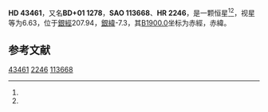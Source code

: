{{Starbox begin
| name = HD 43461
}}
{{Starbox observe
| epoch = [[J2000.0|J2000.0]]
| constell = {{星座名待查}}<ref name=SIMBAD>{{cite web
 | url=http://simbad.u-strasbg.fr/simbad/sim-id?Ident=HR+2246
 | title =Pulsating variable Star
 | publisher=Centre de Données astronomiques de Strasbourg
 | work=SIMBAD
 | accessdate=2012-07-13}}</ref><ref name=DATA>{{cite web
 | url=http://vizier.u-strasbg.fr/viz-bin/VizieR-5?-out.add=.&-source=5050&-corr=PK=HR&-out.max=9999&HR=2246
 | title=VizieR Detailed Page
 | accessdate=2012-07-13
 | archive-date=2016-03-04
 | archive-url=https://web.archive.org/web/20160304225302/http://vizier.u-strasbg.fr/viz-bin/VizieR-5?-out.add=.&-source=5050&-corr=PK=HR&-out.max=9999&HR=2246
 | dead-url=no
 }}</ref>
| 星官 = 
| ra = {{RA|6|16|21.2}}<ref name=SIMBAD /><ref name=DATA />
| dec = {{DEC|+1|4|49}}<ref name=SIMBAD /><ref name=DATA />
| appmag_v = 6.63<ref name=SIMBAD /><ref name=DATA />
}}
{{Starbox character
| class = B6V<ref name=SIMBAD /><ref name=DATA />
| b-v = -0.05<ref name=SIMBAD /><ref name=DATA />
| u-b = -0.44<ref name=SIMBAD /><ref name=DATA />
| r-i = <ref name=SIMBAD /><ref name=DATA />
| variable = 
}}
{{Starbox astrometry
| radial_v = -0.44
| prop_mo_ra = 22
| parallax = 
| p_error = 
}}
{{Starbox catalog
| names =BD+01 1278，[[SAO星表|SAO]] 113668，[[HD星表|HD]] 43461，[[HR星表|HR]] 2246}}
{{Starbox reference |Simbad=HR+2246}}
{{Starbox end}}

'''HD 43461'''，又名'''BD+01 1278'''，'''SAO 113668'''、'''HR 2246'''，是一颗恒星<ref name=SIMBAD /><ref name=DATA />，视星等为6.63，位于[[銀道座標系|銀經]]207.94，[[銀道座標系|銀緯]]-7.3，其[[B1900.0|B1900.0]]坐标为赤經{{RA|6|11|11.1}}，赤緯{{DEC|+1|-7.3|50}}。

== 参考文献 ==
{{reflist}}

{{star-stub}}

[[Category:HD和HDE天體|43461]]
[[Category:HR天體|2246]]
[[Category:SAO天體|113668]]